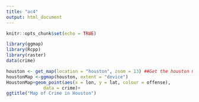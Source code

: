 ```yaml
---
title: "ac4"
output: html_document
---
```


```r
knitr::opts_chunk$set(echo = TRUE)
```


```r
library(ggmap)
library(Rcpp)
library(raster) 
data(crime)
```

```r
houston <- get_map(location = "houston", zoom = 13) ##Get the houston map
houstonMap <-ggmap(houston, extent = "device") 
HoustonMap+geom_point(aes(x = lon, y = lat, colour = offense),
              data = crime)+
ggtitle("Map of Crime in Houston")
```

